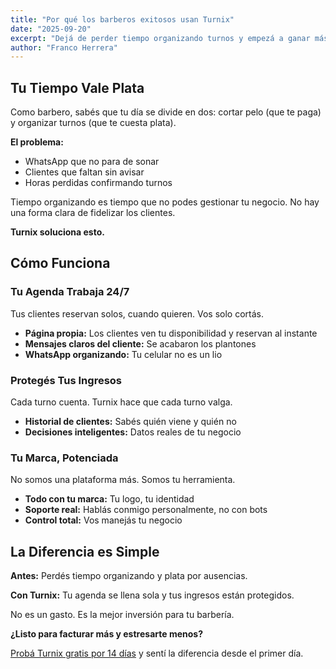 ```yaml
---
title: "Por qué los barberos exitosos usan Turnix"
date: "2025-09-20"
excerpt: "Dejá de perder tiempo organizando turnos y empezá a ganar más plata cortando."
author: "Franco Herrera"
---
```


## Tu Tiempo Vale Plata

Como barbero, sabés que tu día se divide en dos: cortar pelo (que te paga) y organizar turnos (que te cuesta plata).

**El problema:**

- WhatsApp que no para de sonar
- Clientes que faltan sin avisar
- Horas perdidas confirmando turnos

Tiempo organizando es tiempo que no podes gestionar tu negocio. No hay una forma clara de fidelizar los clientes.

**Turnix soluciona esto.**

## Cómo Funciona

### Tu Agenda Trabaja 24/7

Tus clientes reservan solos, cuando quieren. Vos solo cortás.

- **Página propia:** Los clientes ven tu disponibilidad y reservan al instante
- **Mensajes claros del cliente:** Se acabaron los plantones
- **WhatsApp organizando:** Tu celular no es un lio

### Protegés Tus Ingresos

Cada turno cuenta. Turnix hace que cada turno valga.

- **Historial de clientes:** Sabés quién viene y quién no
- **Decisiones inteligentes:** Datos reales de tu negocio

### Tu Marca, Potenciada

No somos una plataforma más. Somos tu herramienta.

- **Todo con tu marca:** Tu logo, tu identidad
- **Soporte real:** Hablás conmigo personalmente, no con bots
- **Control total:** Vos manejás tu negocio

## La Diferencia es Simple

**Antes:** Perdés tiempo organizando y plata por ausencias.

**Con Turnix:** Tu agenda se llena sola y tus ingresos están protegidos.

No es un gasto. Es la mejor inversión para tu barbería.

**¿Listo para facturar más y estresarte menos?**

[Probá Turnix gratis por 14 días](/register) y sentí la diferencia desde el primer día.
